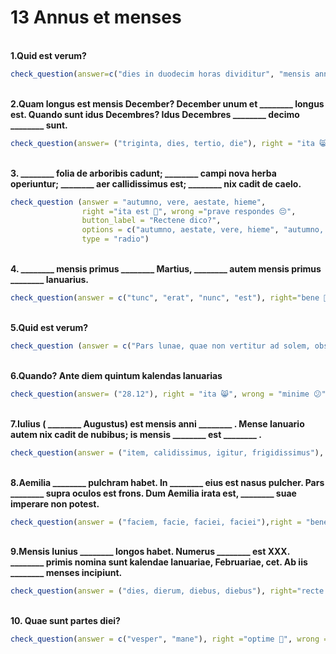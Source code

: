 # 13 Annus et menses

</br>
**1.Quid est verum?**
```r
check_question(answer=c("dies in duodecim horas dividitur", "mensis anni undecimus est November"),  right="recte dicis! 🙂", wrong="сogitandum est 🤔", button_label = "Rectene dico?", options = c("totus annus trecentos sexaginta dies habet", "dies in duodecim horas dividitur", "saeculum est ducenti anni", "mensis anni undecimus est November"), type = "checkbox")
```
</br>
**2.Quam longus est mensis December? December unum et \_\_\_\_\_\_\_\_\ longus est. Quando sunt idus Decembres? Idus Decembres \_\_\_\_\_\_\_\_\ decimo \_\_\_\_\_\_\_\_\ sunt.**
```r
check_question(answer= ("triginta, dies, tertio, die"), right = "ita 😸", wrong = "minime 😕", button_label = "Rectene dico?", options = c("triginta, dies, tertio, die", "triginta, die, tertio, dies", "tertio, die, triginta, dies", "tertio, dies, triginta, die"), type = "radio")
```

</br>
**3. \_\_\_\_\_\_\_\_\ folia de arboribis cadunt; \_\_\_\_\_\_\_\_\ campi nova herba operiuntur; \_\_\_\_\_\_\_\_\ aer callidissimus est; \_\_\_\_\_\_\_\_\ nix cadit de caelo.**
```r
check_question (answer = "autumno, vere, aestate, hieme", 
                right ="ita est 🤩", wrong ="prave respondes 😔", 
                button_label = "Rectene dico?", 
                options = c("autumno, aestate, vere, hieme", "autumno, hieme, aestate, vere", "autumno, vere, aestate, hieme"), 
                type = "radio")
```

</br>
**4. \_\_\_\_\_\_\_\_\ mensis primus \_\_\_\_\_\_\_\_\ Martius, \_\_\_\_\_\_\_\_\ autem mensis primus \_\_\_\_\_\_\_\_\ Ianuarius.**
```r
check_question(answer = c("tunc", "erat", "nunc", "est"), right="bene 🙂", wrong="minime 😔", button_label = "Rectene dico?", type = "in_order")
```

</br>
**5.Quid est verum?**
```r
check_question (answer = c("Pars lunae, quae non vertitur ad solem, obscura est", "Luna non tam clara est quam sol"), right="Optime! 👍", wrong="quid ais? 🤨", button_label = "Rectene dico?", options = c("Sol luce sua totam lunam illustrat", "Luna dimidia 'nova' esse dicitur","Pars lunae, quae non vertitur ad solem, obscura est", "Luna non tam clara est quam sol"), type = "checkbox")
```

</br>
**6.Quando? Ante diem quintum kalendas Ianuarias**
```r
check_question(answer= ("28.12"), right = "ita 😸", wrong = "minime 😕", button_label = "Rectene dico?", options = c("27.12", "28.12", "05.01", "26.12"), type = "radio")
```

</br>
**7.Iulius ( \_\_\_\_\_\_\_\_\ Augustus) est mensis anni \_\_\_\_\_\_\_\_\ . Mense Ianuario autem nix cadit de nubibus; is mensis \_\_\_\_\_\_\_\_\ est \_\_\_\_\_\_\_\_\ .**
```r
check_question(answer = ("item, calidissimus, igitur, frigidissimus"), right ="optime 🤩", wrong = "non hercle vero 😕", button_label = "Rectene dico?", options = c("item, frigidissimus, igitur, calidissimus", "igitur, calidissimus, item, frigidissimus", "item, calidissimus, igitur, frigidissimus", "igitur, frigidissimus, item, calidissimus"), type = "radio")
```

</br>
**8.Aemilia \_\_\_\_\_\_\_\_\ pulchram habet. In \_\_\_\_\_\_\_\_\ eius est nasus pulcher. Pars \_\_\_\_\_\_\_\_\ supra oculos est frons. Dum Aemilia irata est, \_\_\_\_\_\_\_\_\ suae imperare non potest.**
```r
check_question(answer = ("faciem, facie, faciei, faciei"),right = "bene 😸", wrong = "erras 😔", button_label = "Rectene dico?", options = c("faciem, facie, faciei, faciei", "faciem, faciei, facie, faciei", "facie, faciei, faciei, faciem", "facie, faciem, faciei, faciei"), type = "radio")
```

</br>
**9.Mensis Iunius \_\_\_\_\_\_\_\_\ longos habet. Numerus \_\_\_\_\_\_\_\_\ est XXX. \_\_\_\_\_\_\_\_\ primis nomina sunt kalendae Ianuariae, Februariae, cet. Ab iis \_\_\_\_\_\_\_\_\ menses incipiunt.**
```r
check_question(answer = ("dies, dierum, diebus, diebus"), right="recte dicis 😸", wrong= "non hercle vero! 😕 ", button_label = "Rectene dico?", options = c("dies, diebus, dierum, diebus", "dies, dierum, diebus, diebus", "diebus, diebus, dierum, dies", "diebus, dierum, dies, diebus"), type ="radio")
```

</br>
**10. Quae sunt partes diei?**
```r
check_question(answer = c("vesper", "mane"), right ="optime 🤩", wrong = "non hercle vero 😕", button_label = "Rectene dico?", options = c("vesper", "mane", "aequinoctium", "nox"), type = "checkbox")
```